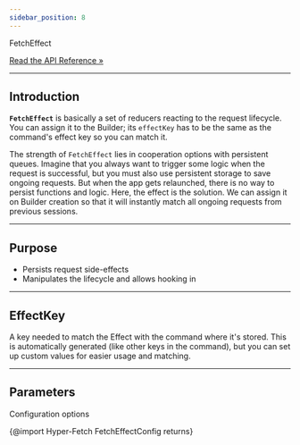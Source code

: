 ```yaml
---
sidebar_position: 8
---
```


<div class="api-link">
  <div class="api-link-title">FetchEffect</div>
  <div class="api-link-sub-title">

[Read the API Reference »](/api/Hyper-Fetch/Class/FetchEffect.mdx)

  </div>
</div>

---

## Introduction

**`FetchEffect`** is basically a set of reducers reacting to the request lifecycle. You can assign it to the Builder;
its `effectKey` has to be the same as the command's effect key so you can match it.

The strength of `FetchEffect` lies in cooperation options with persistent queues. Imagine that you always want to
trigger some logic when the request is successful, but you must also use persistent storage to save ongoing requests.
But when the app gets relaunched, there is no way to persist functions and logic. Here, the effect is the solution. We
can assign it on Builder creation so that it will instantly match all ongoing requests from previous sessions.

---

## Purpose

- Persists request side-effects
- Manipulates the lifecycle and allows hooking in

---

## EffectKey

A key needed to match the Effect with the command where it's stored. This is automatically generated (like other keys in
the command), but you can set up custom values for easier usage and matching.

---

## Parameters

Configuration options

{@import Hyper-Fetch FetchEffectConfig returns}

